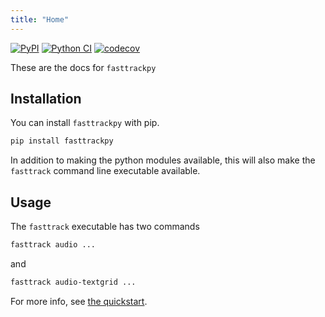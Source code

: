 ```yaml
---
title: "Home"
---
```

[![PyPI](https://img.shields.io/pypi/v/fasttrackpy)](https://pypi.org/project/fasttrackpy/)
[![Python CI](https://github.com/JoFrhwld/fasttrackpy/actions/workflows/test-and-run.yml/badge.svg)](https://github.com/JoFrhwld/fasttrackpy/actions/workflows/test-and-run.yml) [![codecov](https://codecov.io/gh/FastTrackiverse/fasttrackpy/graph/badge.svg?token=GOAWY4B5C8)](https://codecov.io/gh/FastTrackiverse/fasttrackpy) 

These are the docs for `fasttrackpy`

## Installation

You can install `fasttrackpy` with pip.

```bash
pip install fasttrackpy
```

In addition to making the python modules available, this will also make the `fasttrack` command line executable available.

## Usage
The `fasttrack` executable has two commands

```bash
fasttrack audio ...
```

and 

```bash
fasttrack audio-textgrid ...
```

For more info, see [the quickstart](usage/getting_started.qmd).